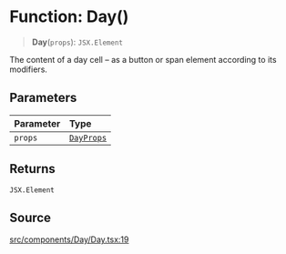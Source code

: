 # Function: Day()

> **Day**(`props`): `JSX.Element`

The content of a day cell – as a button or span element according to its
modifiers.

## Parameters

| Parameter | Type |
| :------ | :------ |
| `props` | [`DayProps`](/api/latest/interfaces/DayProps.mdx) |

## Returns

`JSX.Element`

## Source

[src/components/Day/Day.tsx:19](https://github.com/gpbl/react-day-picker/blob/86f49ff11/src/components/Day/Day.tsx#L19)
